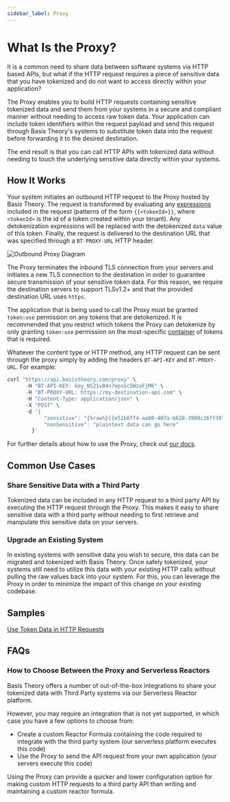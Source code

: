 ```yaml
---
sidebar_label: Proxy
---
```


# What Is the Proxy?

It is a common need to share data between software systems via HTTP based APIs, but what if the HTTP request requires a piece of sensitive data that you have tokenized and do not want to access directly within your application?

The Proxy enables you to build HTTP requests containing sensitive tokenized data and send them from your systems in a secure and compliant manner without needing to access raw token data.
Your application can include token identifiers within the request payload and send this request through Basis Theory's systems to substitute token data into the request before forwarding it to the desired destination.

The end result is that you can call HTTP APIs with tokenized data without needing to touch the underlying sensitive data directly within your systems.

## How It Works

Your system initiates an outbound HTTP request to the Proxy hosted by Basis Theory.
The request is transformed by evaluating any [expressions](/docs/expressions) included in the request (patterns of the form `{{<tokenId>}}`, where `<tokenId>` is the id of a token created within your tenant). Any detokenization expressions will be replaced with the detokenized `data` value of this token.
Finally, the request is delivered to the destination URL that was specified through a `BT-PROXY-URL` HTTP header.

![Outbound Proxy Diagram](/img/concepts/outbound-proxy.png)

The Proxy terminates the inbound TLS connection from your servers and initiates a new TLS connection to the destination in order to guarantee secure transmission of your sensitive token data.
For this reason, we require the destination servers to support TLSv1.2+ and that the provided destination URL uses `https`.

The application that is being used to call the Proxy must be granted `token:use` permission on any tokens that are detokenized.
It is recommended that you restrict which tokens the Proxy can detokenize by only granting `token:use`
permission on the most-specific [container](./what-are-containers) of tokens that is required.

Whatever the content type or HTTP method, any HTTP request can be sent through the proxy simply by adding the headers `BT-API-KEY` and `BT-PROXY-URL`. For example:

```js
curl "https://api.basistheory.com/proxy" \
      -H "BT-API-KEY: key_NS21v84n7epsSc5WzoFjM6" \
      -H "BT-PROXY-URL: https://my-destination-api.com" \
      -H "Content-Type: application/json" \
      -X "POST" \
      -d '{
            "sensitive": "{%raw%}{{e51b0ff4-aa80-407a-b628-3909c26ff397}}{%endraw%}",
            "nonSensitive": "plaintext data can go here"
        }'
```

For further details about how to use the Proxy, check out [our docs](/docs/api/proxies/invoke-proxy).

## Common Use Cases

### Share Sensitive Data with a Third Party

Tokenized data can be included in any HTTP request to a third party API by executing the HTTP request through the Proxy.
This makes it easy to share sensitive data with a third party without needing to first retrieve and manipulate this sensitive data on your servers.

### Upgrade an Existing System

In existing systems with sensitive data you wish to secure, this data can be migrated and tokenized with Basis Theory.
Once safely tokenized, your systems still need to utilize this data with your existing HTTP calls without pulling the raw values back into your system.
For this, you can leverage the Proxy in order to minimize the impact of this change on your existing codebase.

## Samples

[Use Token Data in HTTP Requests](https://developers.basistheory.com/guides/use-token-data-in-http-requests/)

## FAQs

### How to Choose Between the Proxy and Serverless Reactors

Basis Theory offers a number of out-of-the-box integrations to share your tokenized data with Third Party systems via our Serverless Reactor platform.

However, you may require an integration that is not yet supported, in which case you have a few options to choose from:

- Create a custom Reactor Formula containing the code required to integrate with the third party system (our serverless platform executes this code)
- Use the Proxy to send the API request from your own application (your servers execute this code)

Using the Proxy can provide a quicker and lower configuration option for making custom HTTP requests to a third party API than writing and maintaining a custom reactor formula.
